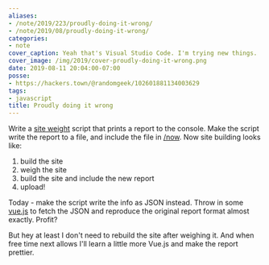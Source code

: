 ```yaml
---
aliases:
- /note/2019/223/proudly-doing-it-wrong/
- /note/2019/08/proudly-doing-it-wrong/
categories:
- note
cover_caption: Yeah that's Visual Studio Code. I'm trying new things.
cover_image: /img/2019/cover-proudly-doing-it-wrong.png
date: 2019-08-11 20:04:00-07:00
posse:
- https://hackers.town/@randomgeek/102601881134003629
tags:
- javascript
title: Proudly doing it wrong
---
```


Write a [site weight][] script that prints a report to the console.
Make the script write the report to a file, and include the file in [/now][].
Now site building looks like:

1. build the site
2. weigh the site
3. build the site and include the new report
4. upload!

Today - make the script write the info as JSON instead.
Throw in some [vue.js][] to fetch the JSON and reproduce the original report format almost exactly.
Profit?

But hey at least I don't need to rebuild the site after weighing it. And when free time next allows I'll learn a little more Vue.js and make the report prettier.

[site weight]: /post/2019/06/weighing-files-with-python/
[/now]: /now
[vue.js]: https://vuejs.org/

